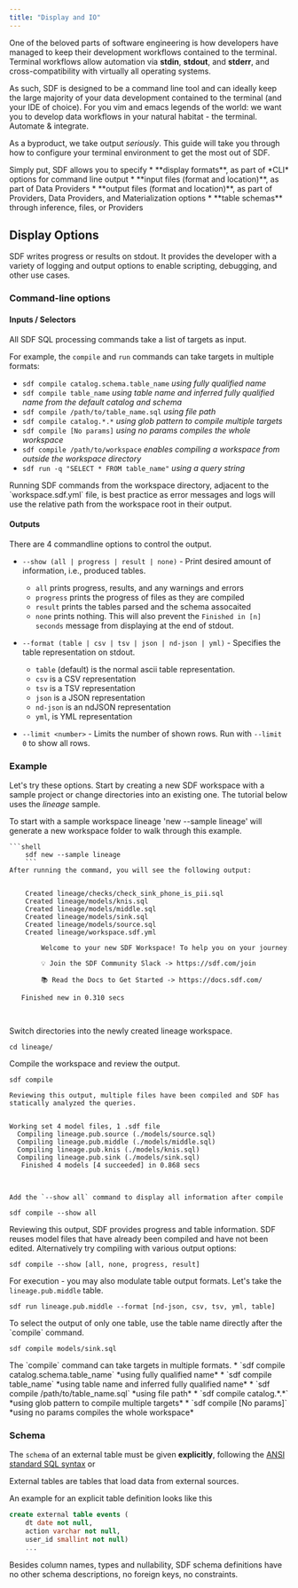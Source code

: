 ```yaml
---
title: "Display and IO"
---
```


One of the beloved parts of software engineering is how developers have managed to keep their development workflows contained to the terminal.
Terminal workflows allow automation via **stdin**, **stdout**, and **stderr**, and cross-compatibility with virtually all operating systems. 

As such, SDF is designed to be a command line tool and can ideally keep the large majority of your data development contained to the terminal (and your IDE of choice). 
For you vim and emacs legends of the world: we want you to develop data workflows in your natural habitat - the terminal. Automate & integrate.

As a byproduct, we take output *seriously*. This guide will take you through how to configure your terminal environment to get the most out of SDF.

<Note>
Simply put, SDF allows you to specify 
* **display formats**, as part of *CLI* options for command line output
* **input files (format and location)**, as part of Data Providers
* **output files (format and location)**, as part of Providers, Data Providers, and Materialization options
* **table schemas** through inference, files, or Providers 
</Note>

## Display Options

SDF writes progress or results on stdout. It provides the developer with a variety of logging and output options to enable scripting, debugging, and other use cases.

### Command-line options 

#### Inputs / Selectors

All SDF SQL processing commands take a list of targets as input.

For example, the `compile` and `run` commands can take targets in multiple formats:
  * `sdf compile catalog.schema.table_name` *using fully qualified name*
  * `sdf compile table_name` *using table name and inferred fully qualified name from the default catalog and schema*
  * `sdf compile /path/to/table_name.sql` *using file path*
  * `sdf compile catalog.*.*`  *using glob pattern to compile multiple targets*
  * `sdf compile [No params]` *using no params compiles the whole workspace*
  * `sdf compile /path/to/workspace` *enables compiling a workspace from outside the workspace directory*
  * `sdf run -q "SELECT * FROM table_name"` *using a query string*

<Tip>
  Running SDF commands from the workspace directory, adjacent to the `workspace.sdf.yml` file, is best practice as error messages and logs will use the relative path from the workspace root in their output.
</Tip>

#### Outputs

There are 4 commandline options to control the output.

- `--show (all | progress | result | none)` - Print desired amount of information, i.e., produced tables.

  - `all` prints progress, results, and any warnings and errors
  - `progress` prints the progress of files as they are compiled
  - `result` prints the tables parsed and the schema assocaited
  - `none` prints nothing. This will also prevent the `Finished in [n] seconds` message from displaying at the end of stdout.

- `--format (table | csv | tsv | json | nd-json | yml)` - Specifies the table representation
  on stdout.

  - `table` (default) is the normal ascii table representation.
  - `csv` is a CSV representation
  - `tsv` is a TSV representation
  - `json` is a JSON representation
  - `nd-json` is an ndJSON representation
  - `yml`, is YML representation

- `--limit <number>` - Limits the number of shown rows. Run with `--limit 0` to show all rows.

### Example

Let's try these options. Start by creating a new SDF workspace with a sample project or change directories into an existing one. The tutorial below uses the *lineage* sample.
<Steps>

  <Step title="Install and setup your workspace">
    To start with a sample workspace lineage 'new --sample lineage' will generate a new workspace folder to walk through this example.
    
    ```shell	
		sdf new --sample lineage
		```
    After running the command, you will see the following output:
    
<div className="bg-[#0F1117] dark:bg-codeblock rounded-xl dark:ring-1 dark:ring-gray-800/50 relative">
<pre style={{ fontFamily: 'monospace', backgroundColor: 'transparent' }} className='language-shell'>
<code className='language-shell'>
&nbsp;&nbsp;&nbsp;&nbsp;Created&nbsp;lineage/checks/check_sink_phone_is_pii.sql
&nbsp;&nbsp;&nbsp;&nbsp;Created&nbsp;lineage/models/knis.sql
&nbsp;&nbsp;&nbsp;&nbsp;Created&nbsp;lineage/models/middle.sql
&nbsp;&nbsp;&nbsp;&nbsp;Created&nbsp;lineage/models/sink.sql
&nbsp;&nbsp;&nbsp;&nbsp;Created&nbsp;lineage/models/source.sql
&nbsp;&nbsp;&nbsp;&nbsp;Created&nbsp;lineage/workspace.sdf.yml
&nbsp;
&nbsp;&nbsp;&nbsp;&nbsp;&nbsp;&nbsp;&nbsp;&nbsp;Welcome&nbsp;to&nbsp;your&nbsp;new&nbsp;SDF&nbsp;Workspace!&nbsp;To&nbsp;help&nbsp;you&nbsp;on&nbsp;your&nbsp;journey:
&nbsp;&nbsp;&nbsp;&nbsp;&nbsp;&nbsp;&nbsp;&nbsp;
&nbsp;&nbsp;&nbsp;&nbsp;&nbsp;&nbsp;&nbsp;&nbsp;💡&nbsp;Join&nbsp;the&nbsp;SDF&nbsp;Community&nbsp;Slack&nbsp;&#45;&gt;&nbsp;https://sdf.com/join&nbsp;
&nbsp;&nbsp;&nbsp;&nbsp;&nbsp;&nbsp;&nbsp;&nbsp;
&nbsp;&nbsp;&nbsp;&nbsp;&nbsp;&nbsp;&nbsp;&nbsp;📚&nbsp;Read&nbsp;the&nbsp;Docs&nbsp;to&nbsp;Get&nbsp;Started&nbsp;&#45;&gt;&nbsp;https://docs.sdf.com/
&nbsp;&nbsp;&nbsp;&nbsp;&nbsp;&nbsp;&nbsp;&nbsp;
&nbsp;&nbsp;&nbsp;Finished&nbsp;new&nbsp;in&nbsp;0.310&nbsp;secs

</code>
</pre>
</div>
  </Step>

  <Step title="Change Directory">
    Switch directories into the newly created lineage workspace.
    
```shell	
cd lineage/
```
  </Step>

  <Step title="Compile lineage Workspace with --show command">
    Compile the workspace and review the output.
    
```shell	
sdf compile
```
    Reviewing this output, multiple files have been compiled and SDF has statically analyzed the queries.

<div className="bg-[#0F1117] dark:bg-codeblock rounded-xl dark:ring-1 dark:ring-gray-800/50 relative">
<pre style={{ fontFamily: 'monospace', backgroundColor: 'transparent' }} className='language-shell'>
<code className='language-shell'>
Working&nbsp;set&nbsp;4&nbsp;model&nbsp;files,&nbsp;1&nbsp;.sdf&nbsp;file
&nbsp;&nbsp;Compiling&nbsp;lineage.pub.source&nbsp;(./models/source.sql)
&nbsp;&nbsp;Compiling&nbsp;lineage.pub.middle&nbsp;(./models/middle.sql)
&nbsp;&nbsp;Compiling&nbsp;lineage.pub.knis&nbsp;(./models/knis.sql)
&nbsp;&nbsp;Compiling&nbsp;lineage.pub.sink&nbsp;(./models/sink.sql)
&nbsp;&nbsp;&nbsp;Finished&nbsp;4&nbsp;models&nbsp;[4&nbsp;succeeded]&nbsp;in&nbsp;0.868&nbsp;secs

</code>
</pre>
</div>

    Add the `--show all` command to display all information after compile

```shell
sdf compile --show all
```

  Reviewing this output, SDF provides progress and table information. SDF reuses model files that have already been compiled and have not been edited. 
  Alternatively try compiling with various output options:
  ```shell
  sdf compile --show [all, none, progress, result]
  ```

  For execution - you may also modulate table output formats. Let's take the `lineage.pub.middle` table.
  ```shell
  sdf run lineage.pub.middle --format [nd-json, csv, tsv, yml, table]
  ```

  </Step>
  <Step title="Display for Individual Tables">
  To select the output of only one table, use the table name directly after the `compile` command.

  ```shell
  sdf compile models/sink.sql
  ```

  <Note>
      The `compile` command can take targets in multiple formats.
      * `sdf compile catalog.schema.table_name` *using fully qualified name*
      * `sdf compile table_name` *using table name and inferred fully qualified name*
      * `sdf compile /path/to/table_name.sql` *using file path*
      * `sdf compile catalog.*.*`  *using glob pattern to compile multiple targets*
      * `sdf compile [No params]` *using no params compiles the whole workspace*
  </Note>

  </Step>
</Steps>
  
### Schema

The `schema` of an external table must be given **explicitly**, following the [ANSI standard SQL syntax](https://blog.ansi.org/2018/10/sql-standard-iso-iec-9075-2016-ansi-x3-135/) or

<Tip>
  External tables are tables that load data from external sources.
</Tip>

An example for an explicit table definition looks like this

```sql
create external table events (
    dt date not null,
    action varchar not null,
    user_id smallint not null)
    ...
```

Besides column names, types and nullability, SDF schema definitions have no
other schema descriptions, no foreign keys, no constraints.

